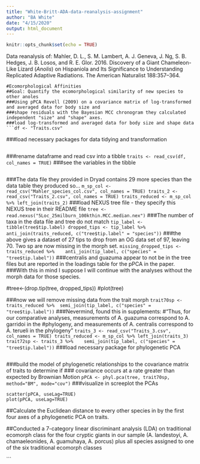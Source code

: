 ```yaml
---
title: "White-Britt-ADA-data-reanalysis-assignment"
author: "BA White"
date: "4/15/2020"
output: html_document
---
```


```r
knitr::opts_chunk$set(echo = TRUE)
```

Data reanalysis of: Mahler, D. L., S. M. Lambert, A. J. Geneva, J. Ng, S. B. Hedges, J. B. Losos, and R. E. Glor. 2016. Discovery of a Giant Chameleon-Like Lizard (<i>Anolis</i>) on Hispaniola and Its Significance to Understanding Replicated Adaptive Radiations. The American Naturalist 188:357–364.


```
#Ecomorphological Affinities
##Goal: Quantify the ecomorphological similarity of new species to other anoles
###Using pPCA Revell (2009) on a covariance matrix of log-transformed and averaged data for body size and 
###shape residuals with the Bayesian MCC chronogram they calculated independent "size" and "shape" axes.  
###load log-transformed and averaged data for body size and shape data 
```df <- "Traits.csv"
```
###load necessary packages for data tidying and transformation
```library(tidyverse)
```
###rename dataframe and read csv into a tibble
```traits <- read_csv(df, col_names = TRUE)
```
###see the variables in the tibble
```glimpse(traits)
```
###The data file they provided in Dryad contains 29 more species than the data table they produced so...
```m_sp_col <- read_csv("Mahler_species_col.csv", col_names = TRUE)
traits_2 <- read_csv("Traits_2.csv", col_names = TRUE)
traits_reduced <- m_sp_col %>% left_join(traits_2)
```
###load NEXUS tree file - they specify this NEXUS tree in their README file 
```tree <- read.nexus("5Loc_25milburn_100kthin.MCC.median.nex")
```
###The number of taxa in the data file and tree do not match
```tip_label <-tibble(tree$tip.label)
dropped_tips <- tip_label %>% 
anti_join(traits_reduced, c("tree$tip.label" = "species"))
```
###the above gives a dataset of 27 tips to drop from an OG data set of 97, leaving 70. Two sp are now missing in the morph set.
```missing_dropped_tips <- traits_reduced %>% 
  anti_join(tip_label, c("species" = "tree$tip.label"))
```
###centralis and guazuma appear to not be in the tree files but are reported in the loadings table for the pPCA in the paper.
###With this in mind I suppose I will continue with the analyses without the morph data for those species.

#tree<-(drop.tip(tree, dropped_tips))
#plot(tree)

###now we will remove missing data from the trait morph
```trait70sp <- traits_reduced %>% 
semi_join(tip_label, c("species" = "tree$tip.label"))
```
###Nevermind, found this in supplements: 
  #"Thus, for our comparative analyses, measurements of A. guazuma correspond to A. garridoi in the
  #phylogeny, and measurements of A. centralis correspond to A. terueli in the phylogeny"
```traits_3 <- read_csv("Traits_3.csv", col_names = TRUE)
traits_reduced <- m_sp_col %>% left_join(traits_3)
trait72sp <- traits_3 %>% 
  semi_join(tip_label, c("species" = "tree$tip.label"))
```
###load necessary package for phylogenetic PCA
```library(phytools)
```
###build the model of phylogenetic relationships to the covariance matrix of traits to determine if 
### covariance occurs at a rate greater than expected by Brownian Motion
```pPCA <- phyl.pca(tree, trait70sp, method="BM", mode="cov")
```
###visualize in screeplot the PCAs
```screeplot(pPCA)
scatter(pPCA, useLag=TRUE)
plot(pPCA, useLag=TRUE)
```
##Calculate the Euclidean distance to every other species in by the first four axes of a phylogenetic PCA on traits. 

##Conducted a 7-category linear discriminant analysis (LDA) on traditional ecomorph class for the four cryptic
giants in our sample (A. landestoyi, A. chamaeleonides, A. guamuhaya, A. porcus) plus
all species assigned to one of the six traditional ecomorph classes

```












